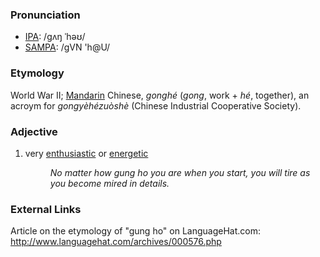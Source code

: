 ===Pronunciation===
*[[w:IPA|IPA]]: /gʌŋ ˈhəʊ/
*[[w:SAMPA|SAMPA]]: /gVN 'h@U/
===Etymology===
World War II; [[Mandarin]] Chinese, ''gonghé'' (''gong'', work + ''hé'', together), an acroym for ''gongyèhézuòshè'' (Chinese Industrial Cooperative Society).
===Adjective===
# very [[enthusiasm|enthusiastic]] or [[energy|energetic]]
#:''No matter how gung ho you are when you start, you will tire as you become mired in details.''

===External Links===
Article on the etymology of "gung ho" on LanguageHat.com: http://www.languagehat.com/archives/000576.php